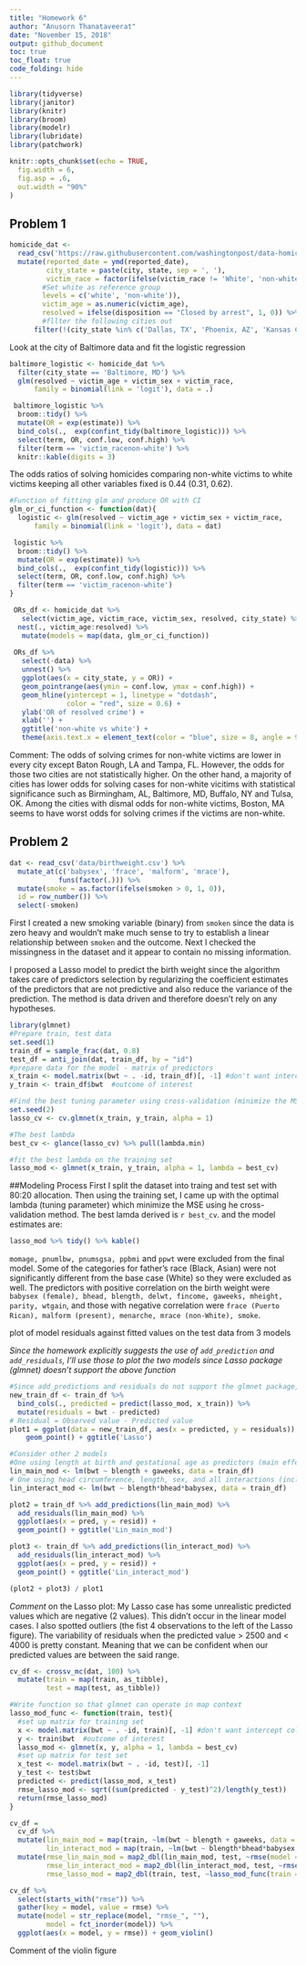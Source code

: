 ```yaml
---
title: "Homework 6"
author: "Anusorn Thanataveerat"
date: "November 15, 2018"
output: github_document
toc: true
toc_float: true
code_folding: hide
---
```


```r
library(tidyverse)
library(janitor)
library(knitr)
library(broom)
library(modelr)
library(lubridate)
library(patchwork)

knitr::opts_chunk$set(echo = TRUE,
  fig.width = 6,
  fig.asp = .6,
  out.width = "90%"
)
```

## Problem 1

``` r
homicide_dat <-
  read_csv('https://raw.githubusercontent.com/washingtonpost/data-homicides/master/homicide-data.csv') %>% 
  mutate(reported_date = ymd(reported_date), 
         city_state = paste(city, state, sep = ', '),
         victim_race = factor(ifelse(victim_race != 'White', 'non-white', 'white'),
        #Set white as reference group   
        levels = c('white', 'non-white')),
        victim_age = as.numeric(victim_age),
        resolved = ifelse(disposition == "Closed by arrest", 1, 0)) %>% 
        #fllter the following cities out
      filter(!(city_state %in% c('Dallas, TX', 'Phoenix, AZ', 'Kansas City, MO', 'Tulsa, AL')))
```

Look at the city of Baltimore data and fit the logistic regression

```r
baltimore_logistic <- homicide_dat %>% 
  filter(city_state == 'Baltimore, MD') %>% 
  glm(resolved ~ victim_age + victim_sex + victim_race,
      family = binomial(link = 'logit'), data = .) 

 baltimore_logistic %>% 
  broom::tidy() %>% 
  mutate(OR = exp(estimate)) %>%
  bind_cols(.,  exp(confint_tidy(baltimore_logistic))) %>% 
  select(term, OR, conf.low, conf.high) %>% 
  filter(term == 'victim_racenon-white') %>% 
  knitr::kable(digits = 3)
```

The odds ratios of solving homicides comparing non-white victims to white victims keeping all other variables fixed is 0.44 (0.31, 0.62).


```r
#Function of fitting glm and produce OR with CI
glm_or_ci_function <- function(dat){
  logistic <- glm(resolved ~ victim_age + victim_sex + victim_race,
      family = binomial(link = 'logit'), data = dat) 

 logistic %>% 
  broom::tidy() %>% 
  mutate(OR = exp(estimate)) %>%
  bind_cols(.,  exp(confint_tidy(logistic))) %>% 
  select(term, OR, conf.low, conf.high) %>% 
  filter(term == 'victim_racenon-white')
}

 ORs_df <- homicide_dat %>% 
   select(victim_age, victim_race, victim_sex, resolved, city_state) %>% 
  nest(., victim_age:resolved) %>% 
   mutate(models = map(data, glm_or_ci_function)) 
 
 ORs_df %>% 
   select(-data) %>% 
   unnest() %>% 
   ggplot(aes(x = city_state, y = OR)) +
   geom_pointrange(aes(ymin = conf.low, ymax = conf.high)) +
   geom_hline(yintercept = 1, linetype = "dotdash", 
              color = "red", size = 0.6) +
   ylab('OR of resolved crime') + 
   xlab('') +
   ggtitle('non-white vs white') +
   theme(axis.text.x = element_text(color = "blue", size = 8, angle = 90))

```
Comment: The odds of solving crimes for non-white victims are lower in every city except Baton Rough, LA and Tampa, FL. However, the odds for those two cities are not statistically higher. On the other hand, a majority of cities has lower odds for solving cases for non-white vicitims with statistical significance such as Birmingham, AL, Baltimore, MD, Buffalo, NY and Tulsa, OK. Among the cities with dismal odds for non-white victims, Boston, MA seems to have worst odds for solving crimes if the victims are non-white.

## Problem 2
```r
dat <- read_csv('data/birthweight.csv') %>%
  mutate_at(c('babysex', 'frace', 'malform', 'mrace'), 
            funs(factor(.))) %>%
  mutate(smoke = as.factor(ifelse(smoken > 0, 1, 0)),
  id = row_number()) %>%
  select(-smoken)
```

First I created a new smoking variable (binary) from `smoken` since the data is zero heavy and wouldn't make much sense to try to establish a linear relationship between `smoken` and the outcome. Next I checked the missingness in the dataset and it appear to contain no missing information.

I proposed a Lasso model to predict the birth weight since the algorithm takes care of predictors selection by regularizing the coefficient estimates of the predictors that are not predictive and also reduce the variance of the prediction. The method is data driven and therefore doesn't rely on any hypotheses.

```r
library(glmnet)
#Prepare train, test data 
set.seed(1)
train_df = sample_frac(dat, 0.8)
test_df = anti_join(dat, train_df, by = "id")
#prepare data for the model - matrix of predictors
x_train <- model.matrix(bwt ~ . -id, train_df)[, -1] #don't want intercept column here
y_train <- train_df$bwt  #outcome of interest

#Find the best tuning parameter using cross-validation (minimize the MSE)
set.seed(2)
lasso_cv <- cv.glmnet(x_train, y_train, alpha = 1)

#The best lambda
best_cv <- glance(lasso_cv) %>% pull(lambda.min)

#fit the best lambda on the training set
lasso_mod <- glmnet(x_train, y_train, alpha = 1, lambda = best_cv)
```

##Modeling Process
First I split the dataset into traing and test set with 80:20 allocation. Then using the training set, I came up with the optimal lambda (tuning parameter) which minimize the MSE using he cross-validation method. The best lamda derived is `r best_cv`. and the model estimates are:
```r
lasso_mod %>% tidy() %>% kable()
```

`momage, pnumlbw, pnumsgsa, ppbmi` and `ppwt` were excluded from the final model. Some of the categories for father's race (Black, Asian) were not significantly different from the base case (White) so they were excluded as well. The predictors with positive correlation on the birth weight were `babysex (female), bhead, blength, delwt, fincome, gaweeks, mheight, parity, wtgain`, and those with negative correlation were `frace (Puerto Rican), malform (present), menarche, mrace (non-White), smoke`.

plot of model residuals against fitted values on the test data from 3 models

*Since the homework explicitly suggests the use of `add_prediction` and `add_residuals`, I'll use those to plot the two models since Lasso package (glmnet) doesn't support the above function*

```r
#Since add_predictions and residuals do not support the glmnet package, we'll take a different route
new_train_df <- train_df %>% 
  bind_cols(., predicted = predict(lasso_mod, x_train)) %>% 
  mutate(residuals = bwt - predicted)
# Residual = Observed value - Predicted value 
plot1 = ggplot(data = new_train_df, aes(x = predicted, y = residuals)) +
    geom_point() + ggtitle('Lasso')

#Consider other 2 models
#One using length at birth and gestational age as predictors (main effects only)
lin_main_mod <- lm(bwt ~ blength + gaweeks, data = train_df)
# One using head circumference, length, sex, and all interactions (including the three-way interaction) between these
lin_interact_mod <- lm(bwt ~ blength*bhead*babysex, data = train_df)

plot2 = train_df %>% add_predictions(lin_main_mod) %>% 
  add_residuals(lin_main_mod) %>% 
  ggplot(aes(x = pred, y = resid)) + 
  geom_point() + ggtitle('Lin_main_mod')

plot3 <- train_df %>% add_predictions(lin_interact_mod) %>% 
  add_residuals(lin_interact_mod) %>% 
  ggplot(aes(x = pred, y = resid)) + 
  geom_point() + ggtitle('Lin_interact_mod')

(plot2 + plot3) / plot1


```

*Comment* on the Lasso plot: My Lasso case has some unrealistic predicted values which are negative (2 values). This didn't occur in the linear model cases. I also spotted outliers (the fist 4 observations to the left of the Lasso figure). The variability of residuals when the predicted value > 2500 and < 4000 is pretty constant. Meaning that we can be confident when our predicted values are between the said range. 

```r
cv_df <- crossv_mc(dat, 100) %>% 
  mutate(train = map(train, as_tibble),
         test = map(test, as_tibble))

#Write function so that glmnet can operate in map context
lasso_mod_func <- function(train, test){
  #set up matrix for training set
  x <- model.matrix(bwt ~ . -id, train)[, -1] #don't want intercept column here
  y <- train$bwt  #outcome of interest
  lasso_mod <- glmnet(x, y, alpha = 1, lambda = best_cv)
  #set up matrix for test set
  x_test <- model.matrix(bwt ~ . -id, test)[, -1]
  y_test <- test$bwt
  predicted <- predict(lasso_mod, x_test)
  rmse_lasso_mod <- sqrt((sum(predicted - y_test)^2)/length(y_test))
  return(rmse_lasso_mod)
}

cv_df = 
  cv_df %>% 
  mutate(lin_main_mod = map(train, ~lm(bwt ~ blength + gaweeks, data = .x)),
         lin_interact_mod = map(train, ~lm(bwt ~ blength*bhead*babysex, data = .x))) %>% 
  mutate(rmse_lin_main_mod = map2_dbl(lin_main_mod, test, ~rmse(model = .x, data = .y)),
         rmse_lin_interact_mod = map2_dbl(lin_interact_mod, test, ~rmse(model = .x, data = .y)),
         rmse_lasso_mod = map2_dbl(train, test, ~lasso_mod_func(train = .x, test = .y)))

cv_df %>% 
  select(starts_with("rmse")) %>% 
  gather(key = model, value = rmse) %>% 
  mutate(model = str_replace(model, "rmse_", ""),
         model = fct_inorder(model)) %>% 
  ggplot(aes(x = model, y = rmse)) + geom_violin()
```

Comment of the violin figure
